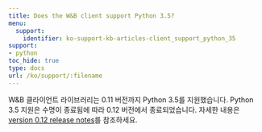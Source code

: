 ---
title: Does the W&B client support Python 3.5?
menu:
  support:
    identifier: ko-support-kb-articles-client_support_python_35
support:
- python
toc_hide: true
type: docs
url: /ko/support/:filename
---

W&B 클라이언트 라이브러리는 0.11 버전까지 Python 3.5를 지원했습니다. Python 3.5 지원은 수명이 종료됨에 따라 0.12 버전에서 종료되었습니다. 자세한 내용은 [version 0.12 release notes](https://github.com/wandb/wandb/releases/tag/v0.12.0)를 참조하세요.
